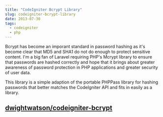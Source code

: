 ```yaml
---
title: "CodeIgniter Bcrypt Library"
slug: codeigniter-bcrypt-library
date: 2013-07-30
tags:
  - codeigniter
  - php
---
```


Bcrypt has become an imporant standard in password hashing as it's become clear that MD5 and SHA1 do not do enough to protect sensitive content. I'm a big fan of Laravel requiring PHP's Mcrypt library to ensure that passwords are hashed correctly and hope that it brings about greater awareness of password protection in PHP applications and greater security of user data.

This library is a simple adaption of the portable PHPPass library for hashing passwords that better matches the CodeIgniter API and fits in easily as a library.

## [dwightwatson/codeigniter-bcrypt](https://github.com/dwightwatson/codeigniter-bcrypt)
